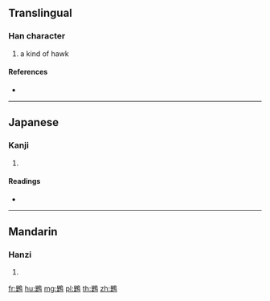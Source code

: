 {{character info/new}}
==Translingual==

===Han character===
{{Han char|rn=196|rad=鳥|as=09|sn=20|four=67827|canj=AOHAF}}

# a kind of hawk

====References====
* {{Han ref|kx=1494.270|dkj=47095|dj=2024.220|hdz=74645.100|uh=9D97|ud=40343|bh=F5A5|bd=62885}}

----

==Japanese==

===Kanji===
{{ja-kanji|grade=|rs=鳥09}}

# {{defn|lang=ja|sort=鳥09}}

====Readings====
* {{ja-readings|on=[[てい]] (tei), [[だい]] (dai), [[し]] (shi), [[じ]] (ji)|kun=[[ほととぎす]] (hototogisu)}}

----

==Mandarin==

===Hanzi===
{{cmn-hanzi|pin=[[tí]] ([[ti2]])|wg=t'i<sup>2</sup>|sim=𫛸}}

# {{defn|lang=cmn|sort=鳥09}}

[[fr:鶗]]
[[hu:鶗]]
[[mg:鶗]]
[[pl:鶗]]
[[th:鶗]]
[[zh:鶗]]